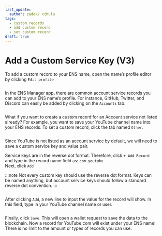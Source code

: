```yaml
---
last_update:
  author: zadok7 cthulu
tags:
  - custom records
  - add custom record
  - set custom record
draft: true
---
```


# Add a Custom Service Key (V3)
To add a custom record to your ENS name, open the name’s profile editor by clicking `Edit profile`

<BrowserWindow url="app.ens.domains">
  <p align="center">
    <div style={{'background-color': "#f2f4f7", 'padding': "25px"}}>
      <Image img="/img/howto/v3-add-custom-record-1.png"/>
    </div>
  </p>
</BrowserWindow>

In the ENS Manager app, there are common account service records you can add to your ENS name’s profile. For instance, GitHub, Twitter, and Discord can easily be added by clicking on the `Accounts` tab.

<BrowserWindow url="app.ens.domains">
  <p align="center">
    <div style={{'background-color': "#f2f4f7", 'padding': "25px"}}>
      <Image img="/img/howto/v3-add-custom-record-2.png"/>
    </div>
  </p>
</BrowserWindow>

What if you want to create a custom record for an Account service not listed already?
For example, you want to save your YouTube channel name into your ENS records. To set a custom record, click the tab named `Other`.

<BrowserWindow url="app.ens.domains">
  <p align="center">
    <div style={{'background-color': "#f2f4f7", 'padding': "25px"}}>
      <Image img="/img/howto/v3-add-custom-record-3.png"/>
    </div>
  </p>
</BrowserWindow>

Since YouTube is not listed as an account service by default, we will need to save a custom service key and value pair.  

Service keys are in the reverse dot format. Therefore, click `+ Add Record` and type in the record name field as: `com.youtube`  
Next, click `Add`  

:::note
Not every custom key should use the reverse dot format. Keys can be named anything, but account service keys should follow a standard reverse dot convention.
:::

<BrowserWindow url="app.ens.domains">
  <p align="center">
    <div style={{'background-color': "#f2f4f7", 'padding': "25px"}}>
      <Image img="/img/howto/v3-add-custom-record-4.png"/>
    </div>
  </p>
</BrowserWindow>

After clicking `Add`, a new line to input the value for the record will show. In this field, type in your YouTube channel name or user.

<BrowserWindow url="app.ens.domains">
  <p align="center">
    <div style={{'background-color': "#f2f4f7", 'padding': "25px"}}>
      <Image img="/img/howto/v3-add-custom-record-5.png"/>
    </div>
  </p>
</BrowserWindow>

Finally, click `Save`. This will open a wallet request to save the data to the blockchain.
Now a record for YouTube.com will exist under your ENS name! There is no limit to the amount or types of records you can use.